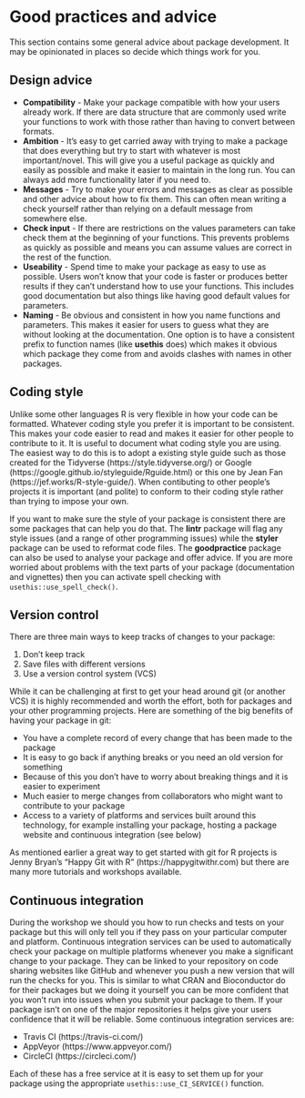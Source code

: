 # Good practices and advice

This section contains some general advice about package development. It may be
opinionated in places so decide which things work for you.

## Design advice

* **Compatibility** - Make your package compatible with how your users already
  work. If there are data structure that are commonly used write your functions
  to work with those rather than having to convert between formats.
* **Ambition** - It's easy to get carried away with trying to make a package
  that does everything but try to start with whatever is most important/novel.
  This will give you a useful package as quickly and easily as possible and
  make it easier to maintain in the long run. You can always add more
  functionality later if you need to.
* **Messages** - Try to make your errors and messages as clear as possible and
  other advice about how to fix them. This can often mean writing a check
  yourself rather than relying on a default message from somewhere else.
* **Check input** - If there are restrictions on the values parameters can take
  check them at the beginning of your functions. This prevents problems as
  quickly as possible and means you can assume values are correct in the rest of
  the function.
* **Useability** - Spend time to make your package as easy to use as possible.
  Users won't know that your code is faster or produces better results if they
  can't understand how to use your functions. This includes good documentation
  but also things like having good default values for parameters.
* **Naming** - Be obvious and consistent in how you name functions and
  parameters. This makes it easier for users to guess what they are without
  looking at the documentation. One option is to have a consistent prefix to
  function names (like **usethis** does) which makes it obvious which package
  they come from and avoids clashes with names in other packages.

## Coding style

Unlike some other languages R is very flexible in how your code can be
formatted. Whatever coding style you prefer it is important to be consistent.
This makes your code easier to read and makes it easier for other people to
contribute to it. It is useful to document what coding style you are using. The
easiest way to do this is to adopt a existing style guide such as those created
for the Tidyverse (https://style.tidyverse.org/) or Google 
(https://google.github.io/styleguide/Rguide.html) or this one by Jean Fan
(https://jef.works/R-style-guide/). When contibuting to other people's projects
it is important (and polite) to conform to their coding style rather than
trying to impose your own.

If you want to make sure the style of your package is consistent there are some
packages that can help you do that. The **lintr** package will flag any style
issues (and a range of other programming issues) while the **styler** package
can be used to reformat code files. The **goodpractice** package can also be
used to analyse your package and offer advice. If you are more worried about
problems with the text parts of your package (documentation and vignettes) then
you can activate spell checking with `usethis::use_spell_check()`.

## Version control

There are three main ways to keep tracks of changes to your package:

1. Don't keep track
2. Save files with different versions
3. Use a version control system (VCS)

While it can be challenging at first to get your head around git (or another
VCS) it is highly recommended and worth the effort, both for packages and your
other programming projects. Here are something of the big benefits of having
your package in git:

* You have a complete record of every change that has been made to the package
* It is easy to go back if anything breaks or you need an old version for
  something
* Because of this you don't have to worry about breaking things and it is
  easier to experiment
* Much easier to merge changes from collaborators who might want to contribute
  to your package
* Access to a variety of platforms and services built around this technology,
  for example installing your package, hosting a package website and continuous
  integration (see below)
  
As mentioned earlier a great way to get started with git for R projects is
Jenny Bryan's "Happy Git with R" (https://happygitwithr.com) but there are
many more tutorials and workshops available.

## Continuous integration

During the workshop we should you how to run checks and tests on your package
but this will only tell you if they pass on your particular computer and
platform. Continuous integration services can be used to automatically check
your package on multiple platforms whenever you make a significant change to
your package. They can be linked to your repository on code sharing websites
like GitHub and whenever you push a new version that will run the checks for
you. This is similar to what CRAN and Bioconductor do for their packages but
we doing it yourself you can be more confident that you won't run into issues
when you submit your package to them. If your package isn't on one of the major
repositories it helps give your users confidence that it will be reliable.
Some continuous integration services are:

* Travis CI (https://travis-ci.com/)
* AppVeyor (https://www.appveyor.com/)
* CircleCI (https://circleci.com/)

Each of these has a free service at it is easy to set them up for your package
using the appropriate `usethis::use_CI_SERVICE()` function.
